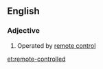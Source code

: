 ==English==

===Adjective===
{{en-adj|pos=[[remote]]-[[controlled]]|-}}

# Operated by [[remote control]]

[[et:remote-controlled]]
